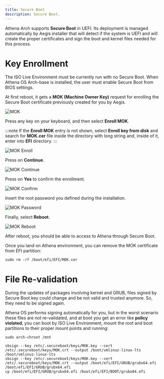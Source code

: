 ```yaml
---
title: Secure Boot
description: Secure Boot.
---
```


Athena Arch supports **Secure Boot** in UEFI. Its deployment is managed automatically by Aegis installer that will detect if the system is UEFI and will create the proper certificates and sign the boot and kernel files needed for this process.

# Key Enrollment

The ISO Live Environment must be currently run with no Secure Boot. When Athena OS Arch-base is installed, the user must enable Secure Boot from BIOS settings.

At first reboot, it gets a **MOK (Machine Owner Key)** request for enrolling the Secure Boot certificate previously created for you by Aegis.

![MOK](@assets/images/mok.png)

Press any key on your keyboard, and then select **Enroll MOK**.

:::note
If the **Enroll MOK** entry is not shown, select **Enroll key from disk** and search for **MOK.cer** file inside the directory with long string and, inside of it, enter into **EFI** directory.
:::

![MOK Enroll](@assets/images/mok-enroll.png)

Press on **Continue**.

![MOK Continue](@assets/images/mok-continue.png)

Press on **Yes** to confirm the enrollment.

![MOK Confirm](@assets/images/mok-confirm.png)

Insert the root password you defined during the installation.

![MOK Password](@assets/images/mok-password.png)

Finally, select **Reboot**.

![MOK Reboot](@assets/images/mok-reboot.png)

After reboot, you should be able to access to Athena through Secure Boot.

Once you land on Athena environment, you can remove the MOK certificate from EFI partition:
```shell
sudo rm -rf /boot/efi/EFI/MOK.cer
```

# File Re-validation

During the updates of packages involving kernel and GRUB, files signed by Secure Boot key could change and be not valid and trusted anymore. So, they need to be signed again.

Athena OS performs signing automatically for you, but in the worst scenario these files are not re-validated, and at boot you get an error like **policy violated**, you can boot by ISO Live Environment, mount the root and boot partitions to their proper mount points and running:
```shell
sudo arch-chroot /mnt

sbsign --key /etc/.secureboot/keys/MOK.key --cert /etc/.secureboot/keys/MOK.crt --output /boot/vmlinuz-linux-lts /boot/vmlinuz-linux-lts
sbsign --key /etc/.secureboot/keys/MOK.key --cert /etc/.secureboot/keys/MOK.crt --output /boot/efi/EFI/GRUB/grubx64.efi /boot/efi/EFI/GRUB/grubx64.efi
cp /boot/efi/EFI/GRUB/grubx64.efi /boot/efi/EFI/BOOT/grubx64.efi
```

<ImageComponent />